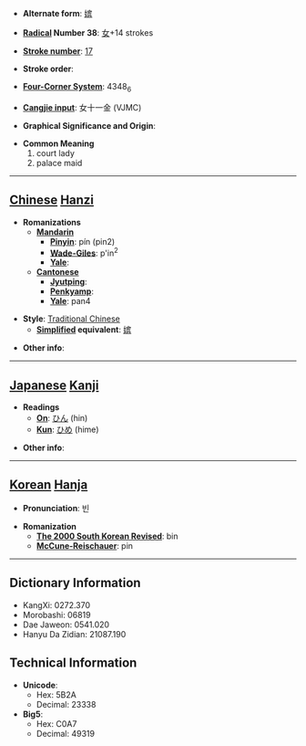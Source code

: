 * '''Alternate form''': [[嫔]]

* '''[[Wiktionary:Chinese radical index| Radical]] Number 38''': [[Wiktionary:Chinese radical index 女|女]]+14 strokes

* '''[[Wiktionary:Chinese total strokes index|Stroke number]]''': [[Wiktionary:Chinese total strokes index 17|17]]

* '''Stroke order''': 

* '''[[Wiktionary:Chinese four corner index|Four-Corner System]]''': 4348<sub>6</sub>

* '''[[Wiktionary:Chinese Cangjie index|Cangjie input]]''': 女十一金 (VJMC)

* '''Graphical Significance and Origin''': 

* '''Common Meaning'''
*#court lady
*# palace maid


----

== [[Chinese]] [[Hanzi]] ==

* '''Romanizations'''
** '''[[Mandarin]]'''
*** '''[[Pinyin]]''': pín (pin2)
*** '''[[Wade-Giles]]''': p'in<sup>2</sup>
*** '''[[Yale]]''': 
** '''[[Cantonese]]'''
*** '''[[Jyutping]]''':
*** '''[[Penkyamp]]''': 
*** '''[[Yale]]''': pan4

* '''Style''': [[Traditional Chinese]] 
** '''[[Simplified Chinese|Simplified]] equivalent''': [[嫔]]

* '''Other info''': 

----

== [[Japanese]] [[Kanji]] ==

* '''Readings'''
** '''[[On]]''': [[ひん]] (hin)
** '''[[Kun]]''': [[ひめ]] (hime)

* '''Other info''':  

----

== [[Korean]] [[Hanja]] ==

* '''Pronunciation''': 빈

* '''Romanization'''
** '''[[The 2000 South Korean Revised Romanization|The 2000 South Korean Revised]]''': bin
** '''[[McCune-Reischauer]]''': pin

----

== Dictionary Information ==

* KangXi: 0272.370
* Morobashi: 06819
* Dae Jaweon: 0541.020
* Hanyu Da Zidian: 21087.190

== Technical Information ==

* '''Unicode''':
** Hex: 5B2A
** Decimal: 23338
* '''Big5''':
** Hex: C0A7
** Decimal: 49319